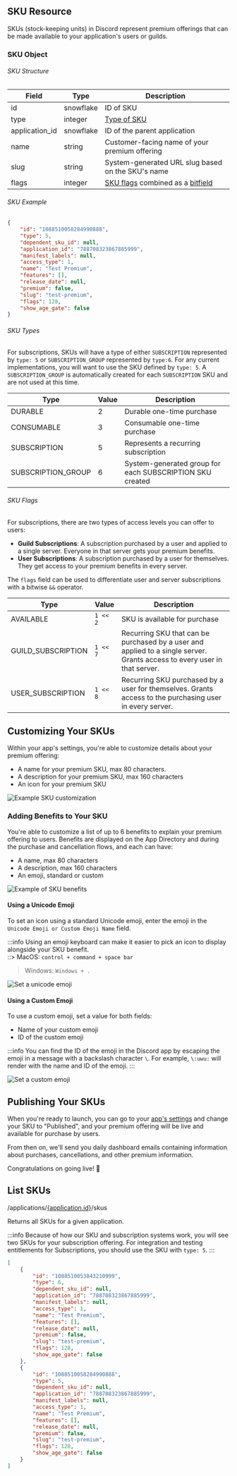 
## SKU Resource

SKUs (stock-keeping units) in Discord represent premium offerings that can be made available to your application's users or guilds.

### SKU Object

###### SKU Structure

| Field          | Type      | Description                                                                                                                 |
|----------------|-----------|-----------------------------------------------------------------------------------------------------------------------------|
| id             | snowflake | ID of SKU                                                                                                                   |
| type           | integer   | [Type of SKU](/docs/monetization/skus#sku-types)                                                                 |
| application_id | snowflake | ID of the parent application                                                                                                |
| name           | string    | Customer-facing name of your premium offering                                                                               |
| slug           | string    | System-generated URL slug based on the SKU's name                                                                           |
| flags          | integer   | [SKU flags](/docs/monetization/skus#sku-flags) combined as a [bitfield](https://en.wikipedia.org/wiki/Bit_field) |

###### SKU Example

```json
{
    "id": "1088510058284990888",
    "type": 5,
    "dependent_sku_id": null,
    "application_id": "788708323867885999",
    "manifest_labels": null,
    "access_type": 1,
    "name": "Test Premium",
    "features": [],
    "release_date": null,
    "premium": false,
    "slug": "test-premium",
    "flags": 128,
    "show_age_gate": false
}
```

###### SKU Types

For subscriptions, SKUs will have a type of either `SUBSCRIPTION` represented by `type: 5` or `SUBSCRIPTION_GROUP` represented by `type:6`. For any current implementations, you will want to use the SKU defined by `type: 5`. A `SUBSCRIPTION_GROUP` is automatically created for each `SUBSCRIPTION` SKU and are not used at this time.

| Type               | Value | Description                                              |
|--------------------|-------|----------------------------------------------------------|
| DURABLE            | 2     | Durable one-time purchase                                |
| CONSUMABLE         | 3     | Consumable one-time purchase                             |
| SUBSCRIPTION       | 5     | Represents a recurring subscription                      |
| SUBSCRIPTION_GROUP | 6     | System-generated group for each SUBSCRIPTION SKU created |

###### SKU Flags

For subscriptions, there are two types of access levels you can offer to users:

-   **Guild Subscriptions**: A subscription purchased by a user and applied to a single server. Everyone in that server gets your premium benefits.
-   **User Subscriptions**: A subscription purchased by a user for themselves. They get access to your premium benefits in every server.

The `flags` field can be used to differentiate user and server subscriptions with a bitwise `&&` operator.

| Type               | Value  | Description                                                                                                               |
|--------------------|--------|---------------------------------------------------------------------------------------------------------------------------|
| AVAILABLE          | `1 << 2` | SKU is available for purchase                                                                                             |
| GUILD_SUBSCRIPTION | `1 << 7` | Recurring SKU that can be purchased by a user and applied to a single server. Grants access to every user in that server. |
| USER_SUBSCRIPTION  | `1 << 8` | Recurring SKU purchased by a user for themselves. Grants access to the purchasing user in every server.                   |

## Customizing Your SKUs

Within your app's settings, you're able to customize details about your premium offering:

-   A name for your premium SKU, max 80 characters.
-   A description for your premium SKU, max 160 characters
-   An icon for your premium SKU

![Example SKU customization](/images/sku-customization.png)

### Adding Benefits to Your SKU

You're able to customize a list of up to 6 benefits to explain your premium offering to users. Benefits are displayed on the App Directory and during the purchase and cancellation flows, and each can have:

-   A name, max 80 characters
-   A description, max 160 characters
-   An emoji, standard or custom

![Example of SKU benefits](/images/sku-benefits.png)

#### Using a Unicode Emoji
To set an icon using a standard Unicode emoji, enter the emoji in the `Unicode Emoji or Custom Emoji Name` field.

:::info
Using an emoji keyboard can make it easier to pick an icon to display alongside your SKU benefit.  
::> MacOS: `control + command + space bar`   
> Windows: `Windows + .`

![Set a unicode emoji](/images/sku-unicode.png)

#### Using a Custom Emoji
To use a custom emoji, set a value for both fields:

- Name of your custom emoji
- ID of the custom emoji

:::info
You can find the ID of the emoji in the Discord app by escaping the emoji in a message with a backslash character `\`. For example, `\:uwu:` will render with the name and ID of the emoji.
:::

![Set a custom emoji](/images/sku-custom.png)

## Publishing Your SKUs

When you're ready to launch, you can go to your [app's settings](https://discord.com/developers/applications) and change your SKU to "Published", and your premium offering will be live and available for purchase by users.

From then on, we'll send you daily dashboard emails containing information about purchases, cancellations, and other premium information.

Congratulations on going live! 🥳

## List SKUs

<RoutePill method="GET">/applications/[\{application.id\}](/docs/resources/application#application-object)/skus</RoutePill>

Returns all SKUs for a given application. 

:::info
Because of how our SKU and subscription systems work, you will see two SKUs for your subscription offering. For integration and testing entitlements for Subscriptions, you should use the SKU with `type: 5`.
:::

```json
[
    {
        "id": "1088510053843210999",
        "type": 6,
        "dependent_sku_id": null,
        "application_id": "788708323867885999",
        "manifest_labels": null,
        "access_type": 1,
        "name": "Test Premium",
        "features": [],
        "release_date": null,
        "premium": false,
        "slug": "test-premium",
        "flags": 128,
        "show_age_gate": false
    },
    {
        "id": "1088510058284990888",
        "type": 5,
        "dependent_sku_id": null,
        "application_id": "788708323867885999",
        "manifest_labels": null,
        "access_type": 1,
        "name": "Test Premium",
        "features": [],
        "release_date": null,
        "premium": false,
        "slug": "test-premium",
        "flags": 128,
        "show_age_gate": false
    }
]
```
